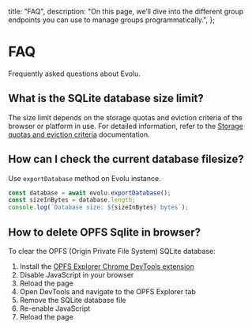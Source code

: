   title: "FAQ",
  description:
    "On this page, we’ll dive into the different group endpoints you can use to manage groups programmatically.",
};


# FAQ

Frequently asked questions about Evolu.

## What is the SQLite database size limit?

The size limit depends on the storage quotas and eviction criteria of the browser or platform in use. For detailed information, refer to the [Storage quotas and eviction criteria](https://developer.mozilla.org/en-US/docs/Web/API/Storage_API/Storage_quotas_and_eviction_criteria) documentation.

## How can I check the current database filesize?

Use `exportDatabase` method on Evolu instance.

```ts
const database = await evolu.exportDatabase();
const sizeInBytes = database.length;
console.log(`Database size: ${sizeInBytes} bytes`);
```

## How to delete OPFS Sqlite in browser?

To clear the OPFS (Origin Private File System) SQLite database:

1. Install the [OPFS Explorer Chrome DevTools extension](https://chrome.google.com/webstore/detail/opfs-explorer/acndjpgkpaclldomagafnognkcgjignd)
2. Disable JavaScript in your browser
3. Reload the page
4. Open DevTools and navigate to the OPFS Explorer tab
5. Remove the SQLite database file
6. Re-enable JavaScript
7. Reload the page
